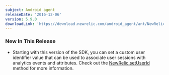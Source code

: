 ```yaml
---
subject: Android agent
releaseDate: '2016-12-06'
version: 5.9.0
downloadLink: 'https://download.newrelic.com/android_agent/ant/NewRelic_Android_Agent_5.9.0.zip'
---
```


### New In This Release

* Starting with this version of the SDK, you can set a custom user identifier value that can be used to associate user sessions with analytics events and attributes. Check out the [NewRelic.setUserId](https://docs.newrelic.com/docs/mobile-monitoring/new-relic-mobile-android/install-configure/work-android-sdk-api#setUserId) method for more information.
